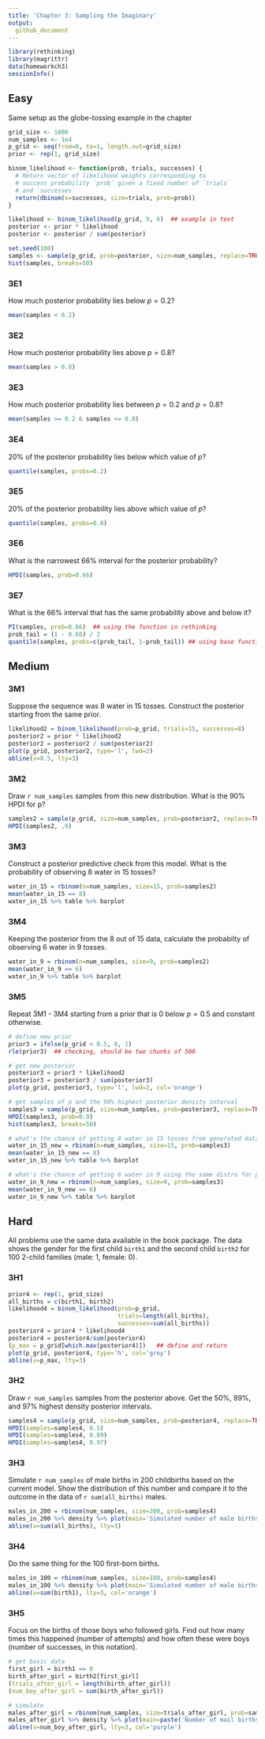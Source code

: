 ```yaml
---
title: 'Chapter 3: Sampling the Imaginary'
output:
  github_document
---
```

```r
library(rethinking)
library(magrittr)
data(homeworkch3)
sessionInfo()
```

## Easy
Same setup as the globe-tossing example in the chapter
```r
grid_size <- 1000
num_samples <- 1e4
p_grid <- seq(from=0, to=1, length.out=grid_size)
prior <- rep(1, grid_size)

binom_likelihood <- function(prob, trials, successes) {
  # Return vector of likelihood weights corresponding to
  # success probability `prob` given a fixed number of `trials`
  # and `successes`
  return(dbinom(x=successes, size=trials, prob=prob))
}

likelihood <- binom_likelihood(p_grid, 9, 6)  ## example in text
posterior <- prior * likelihood
posterior <- posterior / sum(posterior)

set.seed(100)
samples <- sample(p_grid, prob=posterior, size=num_samples, replace=TRUE)
hist(samples, breaks=50)
```

### 3E1
How much posterior probability lies below $p = 0.2$?
```r
mean(samples < 0.2)
```

### 3E2
How much posterior probability lies above $p = 0.8$?
```r
mean(samples > 0.8)
```

### 3E3
How much posterior probability lies between $p = 0.2$ and $p = 0.8$?
```r
mean(samples >= 0.2 & samples <= 0.8)
```

### 3E4
20% of the posterior probability lies below which value of $p$?
```r
quantile(samples, probs=0.2)
```

### 3E5
20% of the posterior probability lies above which value of $p$?
```r
quantile(samples, probs=0.8)
```

### 3E6
What is the narrowest 66% interval for the posterior probability?
```r
HPDI(samples, prob=0.66)
```

###  3E7
What is the 66% interval that has the same probability above and below it?
```r
PI(samples, prob=0.66)  ## using the function in rethinking
prob_tail = (1 - 0.66) / 2
quantile(samples, probs=c(prob_tail, 1-prob_tail)) ## using base functions
```

## Medium
### 3M1
Suppose the sequence was 8 water in 15 tosses. Construct the posterior starting
from the same prior.
```r
likelihood2 = binom_likelihood(prob=p_grid, trials=15, successes=8)
posterior2 = prior * likelihood2
posterior2 = posterior2 / sum(posterior2)
plot(p_grid, posterior2, type='l', lwd=2)
abline(v=0.5, lty=3)
```

### 3M2
Draw `r num_samples` samples from this new distribution. What is the 90% HPDI for p?
```r
samples2 = sample(p_grid, size=num_samples, prob=posterior2, replace=TRUE)
HPDI(samples2, .9)
```

### 3M3
Construct a posterior predictive check from this model. What is the probability
of observing 8 water in 15 tosses?
```r
water_in_15 = rbinom(n=num_samples, size=15, prob=samples2)
mean(water_in_15 == 8)
water_in_15 %>% table %>% barplot
```

### 3M4
Keeping the posterior from the 8 out of 15 data, calculate the probabilty of
observing 6 water in 9 tosses.
```r
water_in_9 = rbinom(n=num_samples, size=9, prob=samples2)
mean(water_in_9 == 6)
water_in_9 %>% table %>% barplot
```

### 3M5
Repeat 3M1 - 3M4 starting from a prior that is 0 below $p = 0.5$ and constant
otherwise.
```r
# define new prior
prior3 = ifelse(p_grid < 0.5, 0, 1)
rle(prior3)  ## checking, should be two chunks of 500

# get new posterior
posterior3 = prior3 * likelihood2
posterior3 = posterior3 / sum(posterior3)
plot(p_grid, posterior3, type='l', lwd=2, col='orange')

# get samples of p and the 90% highest posterior density interval
samples3 = sample(p_grid, size=num_samples, prob=posterior3, replace=TRUE)
HPDI(samples3, prob=0.9)
hist(samples3, breaks=50)

# what's the chance of getting 8 water in 15 tosses from generated data?
water_in_15_new = rbinom(n=num_samples, size=15, prob=samples3)
mean(water_in_15_new == 8)
water_in_15_new %>% table %>% barplot

# what's the chance of getting 6 water in 9 using the same distro for p?
water_in_9_new = rbinom(n=num_samples, size=9, prob=samples3)
mean(water_in_9_new == 6)
water_in_9_new %>% table %>% barplot
```

## Hard
All problems use the same data available in the book package. The data shows the
gender for the first child `birth1` and the second child `birth2` for 100
2-child families (male: 1, female: 0).

### 3H1
```r
prior4 <- rep(1, grid_size)
all_births = c(birth1, birth2)
likelihood4 = binom_likelihood(prob=p_grid,
                               trials=length(all_births),
                               successes=sum(all_births))
posterior4 = prior4 * likelihood4
posterior4 = posterior4/sum(posterior4)
(p_max = p_grid[which.max(posterior4)])   ## define and return
plot(p_grid, posterior4, type='h', col='grey')
abline(v=p_max, lty=3)
```

### 3H2
Draw `r num_samples` samples from the posterior above. Get the 50%, 89%, and 97%
highest density posterior intervals.
```r
samples4 = sample(p_grid, size=num_samples, prob=posterior4, replace=TRUE)
HPDI(samples=samples4, 0.5)
HPDI(samples=samples4, 0.89)
HPDI(samples=samples4, 0.97)
```

### 3H3
Simulate `r num_samples` of male births in 200 childbirths based on the current
model. Show the distribution of this number and compare it to the outcome in the
data of `r sum(all_births)` males.
```r
males_in_200 = rbinom(num_samples, size=200, prob=samples4)
males_in_200 %>% density %>% plot(main='Simulated number of male births in 200')
abline(v=sum(all_births), lty=3)
```

### 3H4
Do the same thing for the 100 first-born births.
```r
males_in_100 = rbinom(num_samples, size=100, prob=samples4)
males_in_100 %>% density %>% plot(main='Simulated number of male births in 100')
abline(v=sum(birth1), lty=3, col='orange')
```

### 3H5
Focus on the births of those boys who followed girls. Find out how many times
this happened (number of attempts) and how often these were boys (number of 
successes, in this notation).
```r
# get basic data
first_girl = birth1 == 0
birth_after_girl = birth2[first_girl]
(trials_after_girl = length(birth_after_girl))
(num_boy_after_girl = sum(birth_after_girl))

# simulate
males_after_girl = rbinom(num_samples, size=trials_after_girl, prob=samples4)
males_after_girl %>% density %>% plot(main=paste('Number of mail births in', trials_after_girl))
abline(v=num_boy_after_girl, lty=3, col='purple')
```